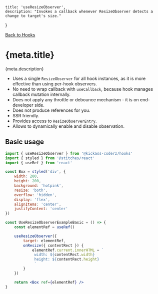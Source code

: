 
    title: 'useResizeObserver',
    description: "Invokes a callback whenever ResizeObserver detects a change to target's size."
}

[Back to Hooks](/docs/hooks)

# {meta.title}

<p>{meta.description}</p>

-   Uses a single `ResizeObserver` for all hook instances, as it is more effective than using per-hook observers.
-   No need to wrap callback with `useCallback`, because hook manages callback mutation internally.
-   Does not apply any throttle or debounce mechanism - it is on end-developer side.
-   Does not produce references for you.
-   SSR friendly.
-   Provides access to `ResizeObserverEntry`.
-   Allows to dynamically enable and disable observation.

## Basic usage

<UseResizeObserverExampleBasic />

```jsx
import { useResizeObserver } from '@kickass-coderz/hooks'
import { styled } from '@stitches/react'
import { useRef } from 'react'

const Box = styled('div', {
    width: 200,
    height: 200,
    background: 'hotpink',
    resize: 'both',
    overflow: 'hidden',
    display: 'flex',
    alignItems: 'center',
    justifyContent: 'center'
})

const UseResizeObserverExampleBasic = () => {
    const elementRef = useRef()

    useResizeObserver({
        target: elementRef,
        onResize({ contentRect }) {
            elementRef.current.innerHTML = `
             width: ${contentRect.width}
             height: ${contentRect.height}
             `
        }
    })

    return <Box ref={elementRef} />
}
```

